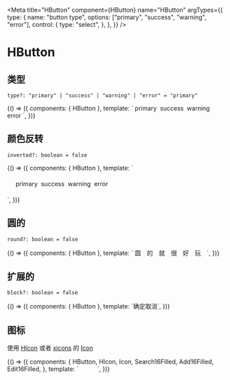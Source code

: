 

<Meta
  title="HButton"
  component={HButton}
  name="HButton"
  argTypes={{
    type: {
      name: "button type",
      options: ["primary", "success", "warning", "error"],
      control: {
        type: "select",
      },
    },
  }}
/>

# HButton

## 类型

`type?: "primary" | "success" | "warning" | "error" = "primary"`

<Canvas>
  <Story name="类型">
    {() => ({
      components: { HButton },
      template: `
  <HButton type="primary">primary</HButton>&nbsp;
  <HButton type="success">success</HButton>&nbsp;
  <HButton type="warning">warning</HButton>&nbsp;
  <HButton type="error">error</HButton>
  `,
    })}
  </Story>
</Canvas>

## 颜色反转

`inverted?: boolean = false`

<Canvas>
  <Story name="颜色反转" parameters={{ layout: "fullscreen" }}>
    {() => ({
      components: { HButton },
      template: `
<div style="padding:20px;">
  <HButton type="primary" inverted>primary</HButton>&nbsp;
  <HButton type="success" inverted>success</HButton>&nbsp;
  <HButton type="warning" inverted>warning</HButton>&nbsp;
  <HButton type="error" inverted>error</HButton>
</div>
  `,
    })}
  </Story>
</Canvas>

## 圆的

`round?: boolean = false`

<Canvas>
  <Story name="圆的">
    {() => ({
      components: { HButton },
      template: `
<HButton round style="margin-right:10px">圆</HButton>
<HButton round style="margin-right:10px">的</HButton>
<HButton round style="margin-right:10px">就</HButton>
<HButton round style="margin-right:10px">很</HButton>
<HButton round style="margin-right:10px">好</HButton>
<HButton round style="margin-right:10px">玩</HButton>
`,
    })}
  </Story>
</Canvas>

## 扩展的

`block?: boolean = false`

<Canvas>
  <Story name="扩展的">
    {() => ({
      components: { HButton },
      template: `<HButton block style="margin-bottom:10px">确定</HButton><HButton block type="error">取消</HButton>`,
    })}
  </Story>
</Canvas>

## 图标

使用 [HIcon](?path=/docs/hicon--基础) 或者 [xicons](https://www.xicons.org/#/) 的 [Icon](https://github.com/07akioni/xicons#usage)

<Canvas>
  <Story name="图标">
    {() => ({
      components: {
        HButton,
        HIcon,
        Icon,
        Search16Filled,
        Add16Filled,
        Edit16Filled,
      },
      template: `
<HButton round>
  <HIcon>
    <Search16Filled />
  </HIcon>
</HButton>&nbsp;
<HButton round>
  <HIcon>
    <Add16Filled />
  </HIcon>
</HButton>&nbsp;
<HButton round>
  <HIcon>
    <Edit16Filled />
  </HIcon>
</HButton>&nbsp;
<HButton>
  <HIcon>
    <Search16Filled />
  </HIcon>
</HButton>&nbsp;
<HButton>
  <HIcon>
    <Add16Filled />
  </HIcon>
</HButton>&nbsp;
<HButton>
  <HIcon>
    <Edit16Filled />
  </HIcon>
</HButton>
`,
    })}
  </Story>
</Canvas>
